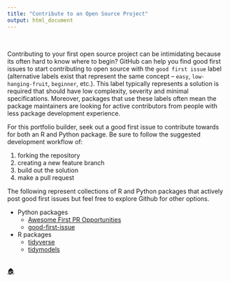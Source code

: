 ```yaml
---
title: "Contribute to an Open Source Project"
output: html_document
---
```


<br>

Contributing to your first open source project can be intimidating because its often hard to know where to begin? GitHub can help you find good first issues to start contributing to open source with the `good first issue` label (alternative labels exist that represent the same concept -- `easy`, `low-hanging-fruit`, `beginner`, etc.). This label typically represents a solution is required that should have low complexity, severity and minimal specifications. Moreover, packages that use these labels often mean the package maintainers are looking for active contributors from people with less package development experience.

For this portfolio builder, seek out a good first issue to contribute towards for both an R and Python package. Be sure to follow the suggested development workflow of:

1. forking the repository
2. creating a new feature branch
3. build out the solution
4. make a pull request

The following represent collections of R and Python packages that actively post good first issues but feel free to explore Github for other options.

- Python packages
   - [Awesome First PR Opportunities](https://github.com/MunGell/awesome-for-beginners)
   - [good-first-issue](https://github.com/topics/good-first-issue?l=python)

- R packages
   - [tidyverse](https://github.com/tidyverse)
   - [tidymodels](https://github.com/tidymodels)

<br>
[🏠](https://github.com/misk-data-science/misk-packages)
